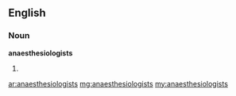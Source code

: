 ==English==

===Noun===
'''anaesthesiologists'''

# {{plural of|[[anaesthesiologist]]}}

[[ar:anaesthesiologists]]
[[mg:anaesthesiologists]]
[[my:anaesthesiologists]]